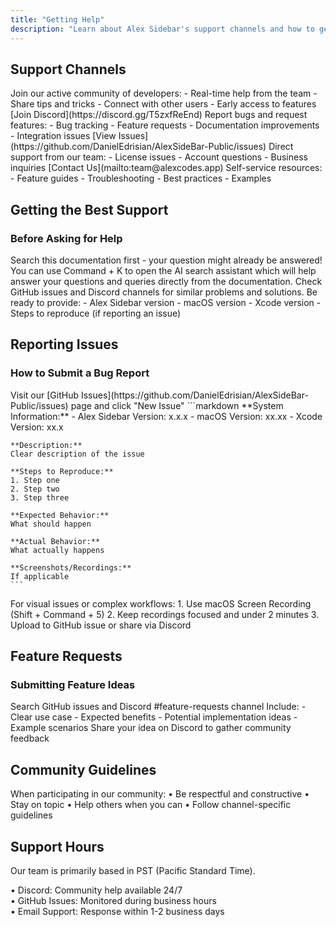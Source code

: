 ```yaml
---
title: "Getting Help"
description: "Learn about Alex Sidebar's support channels and how to get assistance"
---
```


## Support Channels

<CardGroup cols={2}>
  <Card title="Discord Community" icon="discord">
    Join our active community of developers: - Real-time help from the team -
    Share tips and tricks - Connect with other users - Early access to features
    [Join Discord](https://discord.gg/T5zxfReEnd)
  </Card>

<Card title="GitHub Issues" icon="github">
  Report bugs and request features: - Bug tracking - Feature requests -
  Documentation improvements - Integration issues [View
  Issues](https://github.com/DanielEdrisian/AlexSideBar-Public/issues)
</Card>

<Card title="Email Support" icon="envelope">
  Direct support from our team: - License issues - Account questions - Business
  inquiries [Contact Us](mailto:team@alexcodes.app)
</Card>

  <Card title="Documentation" icon="book">
    Self-service resources: - Feature guides - Troubleshooting - Best practices
    - Examples
  </Card>
</CardGroup>

## Getting the Best Support

### Before Asking for Help

<Steps>
  <Step title="Check Documentation">
    Search this documentation first - your question might already be answered!
    You can use Command + K to open the AI search assistant which will help
    answer your questions and queries directly from the documentation.
  </Step>

<Step title="Search Existing Issues">
  Check GitHub issues and Discord channels for similar problems and solutions.
</Step>

  <Step title="Gather Information">
    Be ready to provide: - Alex Sidebar version - macOS version - Xcode version
    - Steps to reproduce (if reporting an issue)
  </Step>
</Steps>

## Reporting Issues

### How to Submit a Bug Report

<AccordionGroup>
  <Accordion title="1. Create a GitHub Issue">
    Visit our [GitHub Issues](https://github.com/DanielEdrisian/AlexSideBar-Public/issues) page
    and click "New Issue"
  </Accordion>

  <Accordion title="2. Include Essential Information">
    ```markdown
    **System Information:**
    - Alex Sidebar Version: x.x.x
    - macOS Version: xx.xx
    - Xcode Version: xx.x

    **Description:**
    Clear description of the issue

    **Steps to Reproduce:**
    1. Step one
    2. Step two
    3. Step three

    **Expected Behavior:**
    What should happen

    **Actual Behavior:**
    What actually happens

    **Screenshots/Recordings:**
    If applicable
    ```

  </Accordion>

  <Accordion title="3. Recording Issues">
    For visual issues or complex workflows:
    1. Use macOS Screen Recording (Shift + Command + 5)
    2. Keep recordings focused and under 2 minutes
    3. Upload to GitHub issue or share via Discord
  </Accordion>
</AccordionGroup>

## Feature Requests

### Submitting Feature Ideas

<Steps>
  <Step title="Check Existing Requests">
    Search GitHub issues and Discord #feature-requests channel
  </Step>

<Step title="Create a Proposal">
  Include: - Clear use case - Expected benefits - Potential implementation ideas
  - Example scenarios
</Step>

  <Step title="Gather Support">
    Share your idea on Discord to gather community feedback
  </Step>
</Steps>

## Community Guidelines

<Note>
  When participating in our community: • Be respectful and constructive • Stay
  on topic • Help others when you can • Follow channel-specific guidelines
</Note>

## Support Hours

<Warning>
  Our team is primarily based in PST (Pacific Standard Time).

• Discord: Community help available 24/7  
• GitHub Issues: Monitored during business hours  
• Email Support: Response within 1-2 business days

  </Warning>
